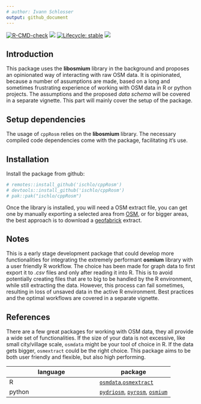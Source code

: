 ```yaml
---
# author: Ivann Schlosser
output: github_document
---
```


<!-- badges: start -->
[![R-CMD-check](https://github.com/ischlo/cppRosm/actions/workflows/R-CMD-check.yaml/badge.svg)](https://github.com/ischlo/cppRosm/actions/workflows/R-CMD-check.yaml)
![](https://github.com/ischlo/cppSim/actions/workflows/rhub.yaml/badge.svg)
[![Lifecycle: stable](https://img.shields.io/badge/lifecycle-stable-brightgreen.svg)](https://lifecycle.r-lib.org/articles/stages.html#stable)
![](https://github.com/ischlo/cppRosm/actions/workflows/pkgdown.yaml/badge.svg)

<!-- badges: end -->

## Introduction

This package uses the **libosmium** library in the background and proposes an opinionated way of interacting with raw OSM data. It is opinionated, because a number of assumptions are made, based on a long and sometimes frustrating experience of working with OSM data in R or python projects. The assumptions and the proposed *data schema* will be covered in a separate vignette. This part will mainly cover the setup of the package. 

## Setup dependencies

The usage of `cppRosm` relies on the **libosmium** library. The necessary compiled code dependencies come with the package, facilitating it's use. 

<!-- This section is under development, it will be a quick setup guide for the compiled dependencies. -->
<!-- While ultimately, this package is easy to use, there are some steps to do in order to set up the dependencies that rely on compiled code. This section covers the minimum setup that should get you going on Mac.  -->


<!-- First, we need to verify that the `C++` compilers are installed and up to date. Start by opening a terminal and typing the following command:  -->

<!-- ``` bash  -->
<!-- which g++-13 -->
<!-- ``` -->
<!-- if this results in an error, then consider installing the package `gcc` from *homebrew*. Once installed, open a new terminal an try again. This time, a path should appear, something like `/opt/homebrew/bin/g++-13`. -->

## Installation

<!-- which needs to be installed on the machine. For more details on installation refer to the official website. On mac, it is recommended to install using [`brew`](https://brew.sh) with the following terminal command:  -->

<!-- ``` bash -->
<!-- brew install libosmium -->
<!-- ``` -->

Install the package from github:

``` r
# remotes::install_github('ischlo/cppRosm')
# devtools::install_github('ischlo/cppRosm')
# pak::pak("ischlo/cppRosm")

```

<!-- The package will detect the presence of the library and notify you if it doesn't see it. -->
Once the library is installed, you will need a OSM extract file, you can get one by manually exporting a selected area from [OSM](openstreetmap.org), or for bigger areas, the best approach is to download a [geofabrick](https://download.geofabrik.de) extract.

## Notes

This is a early stage development package that could develop more functionalities for integrating the extremely performant **osmium** library with a user friendly R workflow. The choice has been made for graph data to first export it to *.csv* files and only after reading it into R. This is to avoid potentially creating files that are to big to be handled by the R environment, while still extracting the data. However, this process can fail sometimes, resulting in loss of unsaved data in the active R environment. Best practices and the optimal workflows are covered in a separate vignette.

## References

There are a few great packages for working with OSM data, they all provide a wide set of functionalities. If the size of your data is not excessive, like small city/village scale, `osmdata` might be your tool of choice in R. If the data gets bigger, `osmextract` could be the right choice. This package aims to be both user friendly and flexible, but also high performing. 


| language  | package |
|-----------|---------|
| R | [`osmdata`](https://docs.ropensci.org/osmdata/),[`osmextract`](https://docs.ropensci.org/osmextract/) | 
| python | [`pydriosm`](https://pypi.org/project/pydriosm/), [`pyrosm`](https://pyrosm.readthedocs.io/en/latest/#), [`osmium`](https://pypi.org/project/osmium/)
